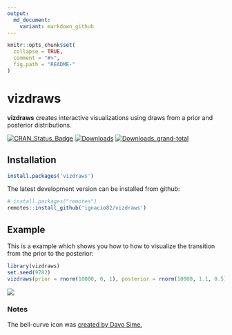 ```yaml
---
output:
  md_document:
    variant: markdown_github
---
```


<!-- README.md is generated from README.Rmd. Please edit that file -->

```r
knitr::opts_chunk$set(
  collapse = TRUE,
  comment = "#>",
  fig.path = "README-"
)
```

# vizdraws

**vizdraws** creates interactive visualizations using draws from a prior and posterior distributions.

[![CRAN\_Status\_Badge](https://www.r-pkg.org/badges/version/vizdraws?color=blue)](https://cran.r-project.org/package=vizdraws)
[![Downloads](https://cranlogs.r-pkg.org/badges/vizdraws?color=blue)](https://cran.rstudio.com/web/packages/vizdraws/index.html)
[![Downloads_grand-total](https://cranlogs.r-pkg.org/badges/grand-total/vizdraws?color=blue)](https://cran.rstudio.com/web/packages/vizdraws/index.html)

## Installation

``` r
install.packages('vizdraws')
```

The latest development version can be installed from github:

``` r
# install.packages("remotes")
remotes::install_github('ignacio82/vizdraws')
```

## Example

This is a example which shows you how to how to visualize the transition from the prior to the posterior:

```r
library(vizdraws)
set.seed(9782)
vizdraws(prior = rnorm(10000, 0, 1), posterior = rnorm(10000, 1.1, 0.5), MME = 0.5, threshold = 0.8)
```

![](https://ignacio.martinez.fyi/Posterior.gif)

### Notes

The bell-curve icon was [created by Davo Sime.](https://thenounproject.com/term/bell-curve/614251/)
